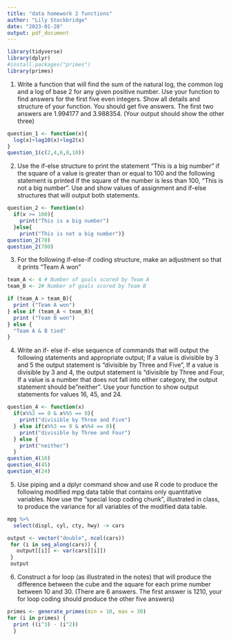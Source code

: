 ```yaml
---
title: "data homework 2 functions"
author: "Lily Stockbridge"
date: "2023-01-28"
output: pdf_document
---
```

```r
library(tidyverse)
library(dplyr)
#install.packages("primes")
library(primes)
```

1) Write a function that will find the sum of the natural log, the common log and a log of base 2 for any given positive number. Use your function to find answers for the first five even integers.  Show all details and structure of your function.  You should get five answers. The first two answers are 1.994177 and 3.988354. (Your output should show the other three)
```r
question_1 <- function(x){
  log(x)+log10(x)+log2(x)
}
question_1(c(2,4,6,8,10))
```

2) Use the if-else structure to print the statement "This is a big number" if the square of a value is greater than or equal to 100 and the following statement is printed if the square of the number is less than 100, "This is not a big number”. Use and show values of assignment and if-else structures that will output both statements.
```r
question_2 <- function(x)
  if(x >= 100){
    print("This is a big number")
  }else{
    print("This is not a big number")}
question_2(78)
question_2(780)
```

3) For the following if-else-if coding structure, make an adjustment so that it prints "Team A won"
```r
team_A <- 4 # Number of goals scored by Team A
team_B <- 2# Number of goals scored by Team B

if (team_A > team_B){
  print ("Team A won")
} else if (team_A < team_B){
  print ("Team B won")
} else {
  "Team A & B tied"
}
```

4) Write an if- else if- else sequence of commands that will output the following statements and appropriate output; If a value is divisible by 3 and 5 the output statement is "divisible by Three and Five", If a value is divisible by 3 and 4, the output statement is "divisible by Three and Four, If a value is a number that does not fall into either category, the output statement should be  "neither". Use your function to show output statements for values 16, 45, and 24.
```r
question_4 <- function(x)
  if(x%%3 == 0 & x%%5 == 0){
    print("divisible by Three and Five")
  } else if(x%%3 == 0 & x%%4 == 0){
    print("divisible by Three and Four")
  } else {
    print("neither")
  }
question_4(16)
question_4(45)
question_4(24)
```

5) Use piping and a dplyr command show and use R code to produce the following modified mpg data table that contains only quantitative variables. Now use the “special loop coding chunk”, illustrated in class, to produce the variance for all variables of the modified data table.
```r
mpg %>%
  select(displ, cyl, cty, hwy) -> cars

output <- vector("double", ncol(cars))  
 for (i in seq_along(cars)) {            
   output[[i]] <- var(cars[[i]])      
 }
 output
```

6) Construct a for loop (as illustrated in the notes) that will produce the difference between the cube and the square for each prime number between 10 and 30.  (There are 6 answers. The first answer is 1210, your for loop coding should produce the other five answers)
```r
primes <- generate_primes(min = 10, max = 30)
for (i in primes) {
  print ((i^3) - (i^2))
  }
```
